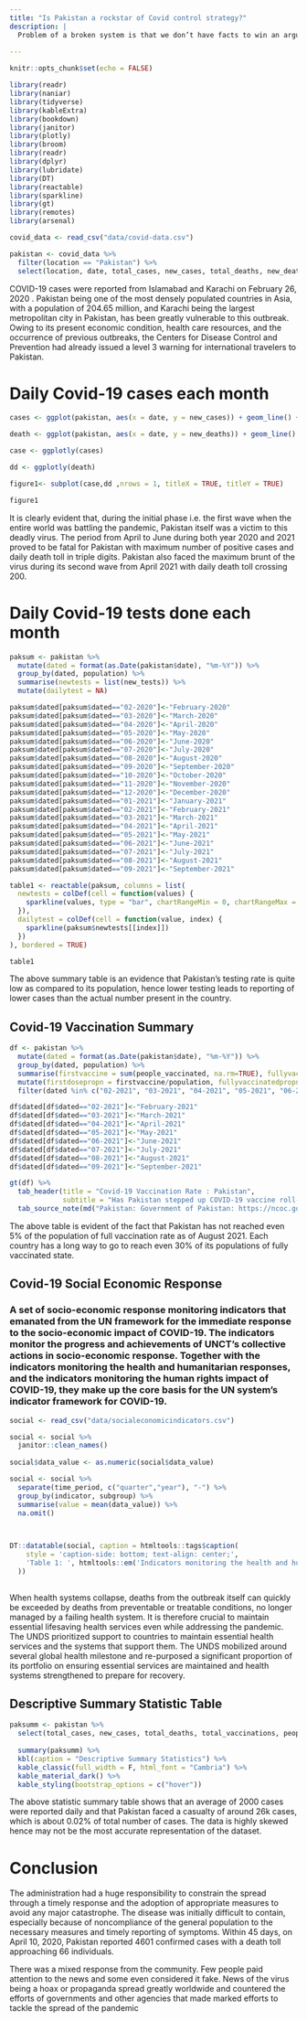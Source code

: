 ```yaml
---
title: "Is Pakistan a rockstar of Covid control strategy?"
description: |
  Problem of a broken system is that we don’t have facts to win an argument. In recent weeks we have seen a lot of self-congratulatory announcements declaring Pakistan a winner of coronavirus control strategy. Many international magazines have also put Pakistan on the top of their lists. What is the real situation? If Pakistan’s Covid control strategy is so successful, then why are other countries not approaching them to learn from their experience? Why have top scientific journals not published their success story?
  
---
```


```r
knitr::opts_chunk$set(echo = FALSE)
```

```r
library(readr)
library(naniar)
library(tidyverse)
library(kableExtra)
library(bookdown)
library(janitor)
library(plotly)
library(broom)
library(readr)
library(dplyr)
library(lubridate)
library(DT)
library(reactable)
library(sparkline)
library(gt)
library(remotes)
library(arsenal) 
```

```r
covid_data <- read_csv("data/covid-data.csv")

pakistan <- covid_data %>% 
  filter(location == "Pakistan") %>% 
  select(location, date, total_cases, new_cases, total_deaths, new_deaths, total_tests, new_tests, hosp_patients, total_vaccinations, people_vaccinated, people_fully_vaccinated, population)

```

COVID-19 cases were reported from Islamabad and Karachi on February 26, 2020 . Pakistan being one of the most densely populated countries in Asia, with a population of 204.65 million, and Karachi being the largest metropolitan city in Pakistan, has been greatly vulnerable to this outbreak. Owing to its present economic condition, health care resources, and the occurrence of previous outbreaks, the Centers for Disease Control and Prevention had already issued a level 3 warning for international travelers to Pakistan.

# Daily Covid-19 cases each month

```r
cases <- ggplot(pakistan, aes(x = date, y = new_cases)) + geom_line() + labs(title = "Covid-19 Daily cases and  registered", x = "Time", y = "Number of cases")

death <- ggplot(pakistan, aes(x = date, y = new_deaths)) + geom_line() + labs(title = "Covid-19 Number of Daily cases and Deaths", x = "Time", y = "Number of deaths")

case <- ggplotly(cases)

dd <- ggplotly(death)

figure1<- subplot(case,dd ,nrows = 1, titleX = TRUE, titleY = TRUE)

figure1

```

It is clearly evident that, during the initial phase i.e. the first wave when the entire world was battling the pandemic, Pakistan itself was a victim to this deadly virus. The period from April to June during both year 2020 and 2021 proved to be fatal for Pakistan with maximum number of positive cases and daily death toll in triple digits. Pakistan also faced the maximum brunt of the virus during its second wave from April 2021 with daily death toll crossing 200. 

# Daily Covid-19 tests done each month

```r
paksum <- pakistan %>% 
  mutate(dated = format(as.Date(pakistan$date), "%m-%Y")) %>% 
  group_by(dated, population) %>% 
  summarise(newtests = list(new_tests)) %>% 
  mutate(dailytest = NA) 

paksum$dated[paksum$dated=="02-2020"]<-"February-2020"
paksum$dated[paksum$dated=="03-2020"]<-"March-2020"
paksum$dated[paksum$dated=="04-2020"]<-"April-2020"
paksum$dated[paksum$dated=="05-2020"]<-"May-2020"
paksum$dated[paksum$dated=="06-2020"]<-"June-2020"
paksum$dated[paksum$dated=="07-2020"]<-"July-2020"
paksum$dated[paksum$dated=="08-2020"]<-"August-2020"
paksum$dated[paksum$dated=="09-2020"]<-"September-2020"
paksum$dated[paksum$dated=="10-2020"]<-"October-2020"
paksum$dated[paksum$dated=="11-2020"]<-"November-2020"
paksum$dated[paksum$dated=="12-2020"]<-"December-2020"
paksum$dated[paksum$dated=="01-2021"]<-"January-2021"
paksum$dated[paksum$dated=="02-2021"]<-"February-2021"
paksum$dated[paksum$dated=="03-2021"]<-"March-2021"
paksum$dated[paksum$dated=="04-2021"]<-"April-2021"
paksum$dated[paksum$dated=="05-2021"]<-"May-2021"
paksum$dated[paksum$dated=="06-2021"]<-"June-2021"
paksum$dated[paksum$dated=="07-2021"]<-"July-2021"
paksum$dated[paksum$dated=="08-2021"]<-"August-2021"
paksum$dated[paksum$dated=="09-2021"]<-"September-2021"

table1 <- reactable(paksum, columns = list(
  newtests = colDef(cell = function(values) {
    sparkline(values, type = "bar", chartRangeMin = 0, chartRangeMax = max(pakistan$new_tests))
  }),
  dailytest = colDef(cell = function(value, index) {
    sparkline(paksum$newtests[[index]])
  })
), bordered = TRUE)

table1
```

The above summary table is an evidence that Pakistan's testing rate is quite low as compared to its population, hence lower testing leads to reporting of lower cases than the actual number present in the country. 

## Covid-19 Vaccination Summary 

```r

df <- pakistan %>% 
  mutate(dated = format(as.Date(pakistan$date), "%m-%Y")) %>% 
  group_by(dated, population) %>%
  summarise(firstvaccine = sum(people_vaccinated, na.rm=TRUE), fullyvaccinated = sum(people_fully_vaccinated, na.rm=TRUE)) %>% 
  mutate(firstdosepropn = firstvaccine/population, fullyvaccinatedpropn = fullyvaccinated/population) %>% 
  filter(dated %in% c("02-2021", "03-2021", "04-2021", "05-2021", "06-2021", "07-2021", "08-2021", "09-2021"))

df$dated[df$dated=="02-2021"]<-"February-2021"
df$dated[df$dated=="03-2021"]<-"March-2021"
df$dated[df$dated=="04-2021"]<-"April-2021"
df$dated[df$dated=="05-2021"]<-"May-2021"
df$dated[df$dated=="06-2021"]<-"June-2021"
df$dated[df$dated=="07-2021"]<-"July-2021"
df$dated[df$dated=="08-2021"]<-"August-2021"
df$dated[df$dated=="09-2021"]<-"September-2021"

gt(df) %>% 
  tab_header(title = "Covid-19 Vaccination Rate : Pakistan",
             subtitle = "Has Pakistan stepped up COVID-19 vaccine roll-out?") %>% 
  tab_source_note(md("Pakistan: Government of Pakistan: https://ncoc.gov.pk/covid-vaccination-en.php"))


```

The above table is evident of the fact that Pakistan has not reached even 5% of the population of full vaccination rate as of August 2021. Each country has a long way to go to reach even 30% of its populations of fully vaccinated state. 


## Covid-19 Social Economic Response 

### A set of socio-economic response monitoring indicators that emanated from the UN framework for the immediate response to the socio-economic impact of COVID-19. The indicators monitor the progress and achievements of UNCT’s collective actions in socio-economic response. Together with the indicators monitoring the health and humanitarian responses, and the indicators monitoring the human rights impact of COVID-19, they make up the core basis for the UN system’s indicator framework for COVID-19.

```r

social <- read_csv("data/socialeconomicindicators.csv")

social <- social %>% 
  janitor::clean_names()
  
social$data_value <- as.numeric(social$data_value)

social <- social %>% 
  separate(time_period, c("quarter","year"), "-") %>% 
  group_by(indicator, subgroup) %>% 
  summarise(value = mean(data_value)) %>% 
  na.omit()

 

DT::datatable(social, caption = htmltools::tags$caption(
    style = 'caption-side: bottom; text-align: center;',
    'Table 1: ', htmltools::em('Indicators monitoring the health and humanitarian responses, the human rights impact of COVID-19')
  ))
  
```

When health systems collapse, deaths from the outbreak itself can quickly be exceeded by deaths from preventable or treatable conditions, no longer managed by a failing health system. It is therefore crucial to maintain essential lifesaving health services even while addressing the pandemic. The UNDS prioritized support to countries to maintain essential health services and the systems that support them. The UNDS mobilized around several global health milestone and re-purposed a significant proportion of its portfolio on ensuring essential services are maintained and health systems strengthened to prepare for recovery.

## Descriptive Summary Statistic Table

```r

paksumm <- pakistan %>%
  select(total_cases, new_cases, total_deaths, total_vaccinations, people_vaccinated, people_fully_vaccinated)
 
  summary(paksumm) %>% 
  kbl(caption = "Descriptive Summary Statistics") %>%
  kable_classic(full_width = F, html_font = "Cambria") %>% 
  kable_material_dark() %>% 
  kable_styling(bootstrap_options = c("hover"))

```

The above statistic summary table shows that an average of 2000 cases were reported daily and that Pakistan faced a casualty of around 26k cases, which is about 0.02% of total number of cases. The data is highly skewed hence may not be the most accurate representation of the dataset.

# Conclusion

The administration had a huge responsibility to constrain the spread through a timely response and the adoption of appropriate measures to avoid any major catastrophe. The disease was initially difficult to contain, especially because of noncompliance of the general population to the necessary measures and timely reporting of symptoms. Within 45 days, on April 10, 2020, Pakistan reported 4601 confirmed cases with a death toll approaching 66 individuals.

There was a mixed response from the community. Few people paid attention to the news and some even considered it fake. News of the virus being a hoax or propaganda spread greatly worldwide and countered the efforts of governments and other agencies that made marked efforts to tackle the spread of the pandemic




